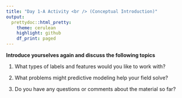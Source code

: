 ```yaml
---
title: "Day 1-A Activity <br /> (Conceptual Introduction)"
output:
  prettydoc::html_pretty:
    theme: cerulean
    highlight: github
    df_print: paged
---
```


**Introduce yourselves again and discuss the following topics**

1. What types of labels and features would you like to work with?

1. What problems might predictive modeling help your field solve?

1. Do you have any questions or comments about the material so far?
